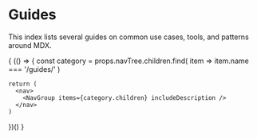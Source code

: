 
# Guides

This index lists several guides on common use cases, tools, and patterns
around MDX.

{
  (() => {
    const category = props.navTree.children.find(
      item => item.name === '/guides/'
    )

    return (
      <nav>
        <NavGroup items={category.children} includeDescription />
      </nav>
    )
  })()
}
